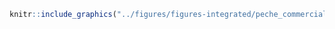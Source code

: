 <!-- #### Pêche commerciale - Démersale non-destructive, prises accessoires élevées {-} -->


<!-- -------------------------------------------------- -->

```r
knitr::include_graphics("../figures/figures-integrated/peche_commerciale-DNH.png")
```

<br>
